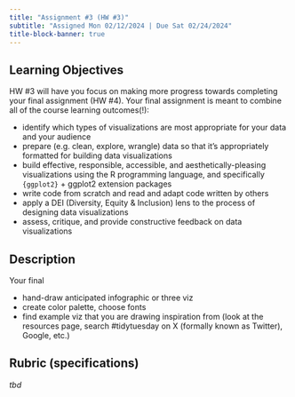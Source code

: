 ```yaml
---
title: "Assignment #3 (HW #3)"
subtitle: "Assigned Mon 02/12/2024 | Due Sat 02/24/2024"
title-block-banner: true
---
```


<!-- ::: {.center-text} -->
<!-- <div class="pink-box"> -->
<!-- ***You must earn a "Satisfactory" mark for  Part I only to earn a "Satisfactory" mark for Assignment #3 -- Part II is optional extra practice (will not be graded) in case you're looking for some additional practice.*** -->

<!-- **NOTE:** Assignments are to be submitted via GitHub Classrooms, unless otherwise noted. Each student receives one "free pass" for not submitting assignments via specified channels, after which you will receive a "Not Yet" mark. -->

<!-- **Read each part of the assignment carefully**, and use the check boxes to ensure you've addressed all elements of the assignment! -->
<!-- </div> -->
<!-- ::: -->

## Learning Objectives

HW #3 will have you focus on making more progress towards completing your final assignment (HW #4). Your final assignment is meant to combine all of the course learning outcomes(!):

- identify which types of visualizations are most appropriate for your data and your audience
- prepare (e.g. clean, explore, wrangle) data so that it’s appropriately formatted for building data visualizations
- build effective, responsible, accessible, and aesthetically-pleasing visualizations using the R programming language, and specifically `{ggplot2}` + ggplot2 extension packages
- write code from scratch and read and adapt code written by others
- apply a DEI (Diversity, Equity & Inclusion) lens to the process of designing data visualizations 
- assess, critique, and provide constructive feedback on data visualizations

## Description 

Your final 

- hand-draw anticipated infographic or three viz
- create color palette, choose fonts
- find example viz that you are drawing inspiration from (look at the resources page, search #tidytuesday on X (formally known as Twitter), Google, etc.)

## Rubric (specifications)

*tbd*

<!-- You must complete the following, as detailed below, to receive a "Satisfactory" mark for Assignment #3: -->




